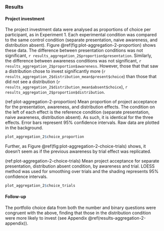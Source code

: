 ### Results {#results-aggregation-2}

#### Project investment

The project investment data were analysed as proportions of choice per
participant, as in Experiment 1. Each experimental condition was compared to the
same control condition (separate presentation, naive awareness, and distribution
absent). Figure \@ref(fig:plot-aggregation-2-proportion) shows these data. The
difference between presentation conditions was not significant,
`r results_aggregation_2$proportion$presentation`. Similarly, the
difference between awareness conditions was not significant,
`r results_aggregation_2$proportion$awareness`. However, those that that saw a
distribution chose to invest significantly more
(`r results_aggregation_2$distribution_mean$present$choice`) than those that did
not see a distribution
(`r results_aggregation_2$distribution_mean$absent$choice`),
`r results_aggregation_2$proportion$distribution`.

(ref:plot-aggregation-2-proportion) Mean proportion of project acceptance for the presentation, awareness, and distribution effects. The condition on the left of each effect is the reference condition (separate presentation, naive awareness, distribution absent). As such, it is identical for the three effects. Error bars represent 95% confidence intervals. Raw data are plotted in the background.

```r
plot_aggregation_2$choice_proportion
```

Further, as Figure \@ref(fig:plot-aggregation-2-choice-trials) shows, it
doesn't seem as if the previous awareness by trial effect was replicated.

(ref:plot-aggregation-2-choice-trials) Mean project acceptance for separate presentation, distribution absent condition, by awareness and trial. LOESS method was used for smoothing over trials and the shading represents 95% confidence intervals.

```r
plot_aggregation_2$choice_trials
```

#### Follow-up

The portfolio choice data from both the number and binary questions were
congruent with the above, finding that those in the distribution condition were
more likely to invest (see Appendix \@ref(results-aggregation-2-appendix)).
